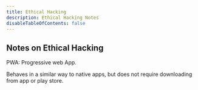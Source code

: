 ```yaml
---
title: Ethical Hacking
description: Ethical Hacking Notes
disableTableOfContents: false
---
```


## Notes on Ethical Hacking

PWA: Progressive web App.

Behaves in a similar way to native apps, but does not require downloading from app or play store.
